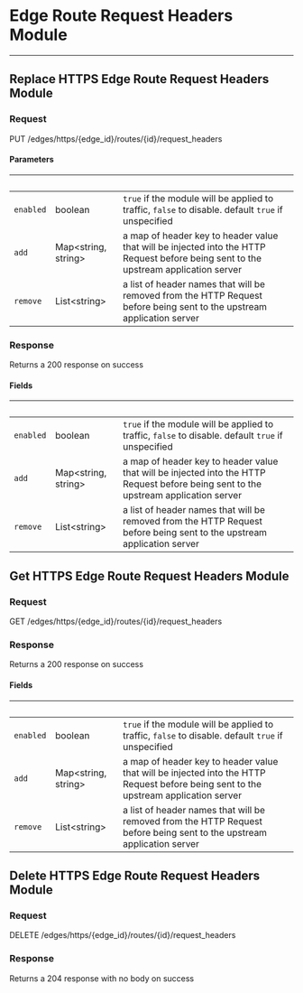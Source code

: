 

# Edge Route Request Headers Module
------------------

## Replace HTTPS Edge Route Request Headers Module



### Request

PUT /edges/https/{edge_id}/routes/{id}/request_headers

<EdgeRouteRequestHeadersModuleReplaceRequest />

#### Parameters

| &nbsp; | &nbsp; | &nbsp; |
|---|---|---|
| `enabled` | boolean | `true` if the module will be applied to traffic, `false` to disable. default `true` if unspecified |
| `add` | Map&lt;string, string&gt; | a map of header key to header value that will be injected into the HTTP Request before being sent to the upstream application server |
| `remove` | List&lt;string&gt; | a list of header names that will be removed from the HTTP Request before being sent to the upstream application server |

### Response

Returns a 200 response on success

<EdgeRouteRequestHeadersModuleReplaceResponse />

#### Fields

| &nbsp; | &nbsp; | &nbsp; |
|---|---|---|
| `enabled` | boolean | `true` if the module will be applied to traffic, `false` to disable. default `true` if unspecified |
| `add` | Map&lt;string, string&gt; | a map of header key to header value that will be injected into the HTTP Request before being sent to the upstream application server |
| `remove` | List&lt;string&gt; | a list of header names that will be removed from the HTTP Request before being sent to the upstream application server |


## Get HTTPS Edge Route Request Headers Module



### Request

GET /edges/https/{edge_id}/routes/{id}/request_headers

<EdgeRouteRequestHeadersModuleGetRequest />

### Response

Returns a 200 response on success

<EdgeRouteRequestHeadersModuleGetResponse />

#### Fields

| &nbsp; | &nbsp; | &nbsp; |
|---|---|---|
| `enabled` | boolean | `true` if the module will be applied to traffic, `false` to disable. default `true` if unspecified |
| `add` | Map&lt;string, string&gt; | a map of header key to header value that will be injected into the HTTP Request before being sent to the upstream application server |
| `remove` | List&lt;string&gt; | a list of header names that will be removed from the HTTP Request before being sent to the upstream application server |


## Delete HTTPS Edge Route Request Headers Module



### Request

DELETE /edges/https/{edge_id}/routes/{id}/request_headers

<EdgeRouteRequestHeadersModuleDeleteRequest />

### Response

Returns a 204 response with no body on success
